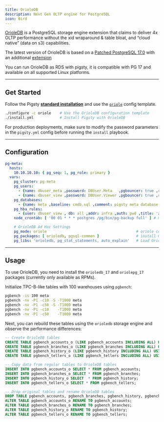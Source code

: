 ```yaml
---
title: OrioleDB
description: Next Gen OLTP engine for PostgreSQL
icon: Bird
---
```


[OrioleDB](https://orioledb.com/) is a PostgreSQL storage engine extension that claims to
deliver 4x OLTP performance without the xid wraparound & table bloat, and “cloud native” (data on s3) capabilities.

The latest version of OrioleDB is based on a [Patched PostgreSQL 17.0](https://github.com/orioledb/postgres) with an additional [extension](https://github.com/orioledb/orioledb)

You can run OrioleDB as RDS with pigsty, it is compatible with PG 17 and available on all supported Linux platforms.


------

## Get Started

Follow the Pigsty [**standard installation**](/install/) and use the [`oriole`](https://github.com/pgsty/pigsty/blob/main/conf/oriole.yml) config template.

```bash
./configure -c oriole    # Use the OrioleDB configuration template
./install.yml            # Install Pigsty with OrioleDB
```

For production deployments, make sure to modify the password parameters in the `pigsty.yml` config before running the `install` playbook.



------

## Configuration

```yaml
pg-meta:
  hosts:
    10.10.10.10: { pg_seq: 1, pg_role: primary }
  vars:
    pg_cluster: pg-meta
    pg_users:
      - {name: dbuser_meta ,password: DBUser.Meta   ,pgbouncer: true ,roles: [dbrole_admin]    ,comment: pigsty admin user }
      - {name: dbuser_view ,password: DBUser.Viewer ,pgbouncer: true ,roles: [dbrole_readonly] ,comment: read-only viewer for meta database }
    pg_databases:
      - {name: meta ,baseline: cmdb.sql ,comment: pigsty meta database ,schemas: [pigsty], extensions: [orioledb]}
    pg_hba_rules:
      - {user: dbuser_view , db: all ,addr: infra ,auth: pwd ,title: 'allow grafana dashboard access cmdb from infra nodes'}
    node_crontab: [ '00 01 * * * postgres /pg/bin/pg-backup full' ] # make a full backup every 1am

    # OrioleDB Ad Hoc Settings
    pg_mode: oriole                                         # oriole compatible mode
    pg_packages: [ orioledb, pgsql-common ]                 # install OrioleDB kernel
    pg_libs: 'orioledb, pg_stat_statements, auto_explain'   # Load OrioleDB Extension
```

------

## Usage

To use OrioleDB, you need to install the `orioledb_17` and `oriolepg_17` packages (currently only available as RPMs).

Initialize TPC-B-like tables with 100 warehouses using `pgbench`:

```bash
pgbench -is 100 meta
pgbench -nv -P1 -c10 -S -T1000 meta
pgbench -nv -P1 -c50 -S -T1000 meta
pgbench -nv -P1 -c10    -T1000 meta
pgbench -nv -P1 -c50    -T1000 meta
```

Next, you can rebuild these tables using the `orioledb` storage engine and observe the performance differences:

```sql
-- Create OrioleDB tables
CREATE TABLE pgbench_accounts_o (LIKE pgbench_accounts INCLUDING ALL) USING orioledb;
CREATE TABLE pgbench_branches_o (LIKE pgbench_branches INCLUDING ALL) USING orioledb;
CREATE TABLE pgbench_history_o (LIKE pgbench_history INCLUDING ALL) USING orioledb;
CREATE TABLE pgbench_tellers_o (LIKE pgbench_tellers INCLUDING ALL) USING orioledb;

-- Copy data from regular tables to OrioleDB tables
INSERT INTO pgbench_accounts_o SELECT * FROM pgbench_accounts;
INSERT INTO pgbench_branches_o SELECT * FROM pgbench_branches;
INSERT INTO pgbench_history_o SELECT  * FROM pgbench_history;
INSERT INTO pgbench_tellers_o SELECT * FROM pgbench_tellers;

-- Drop original tables and rename OrioleDB tables
DROP TABLE pgbench_accounts, pgbench_branches, pgbench_history, pgbench_tellers;
ALTER TABLE pgbench_accounts_o RENAME TO pgbench_accounts;
ALTER TABLE pgbench_branches_o RENAME TO pgbench_branches;
ALTER TABLE pgbench_history_o RENAME TO pgbench_history;
ALTER TABLE pgbench_tellers_o RENAME TO pgbench_tellers;
```